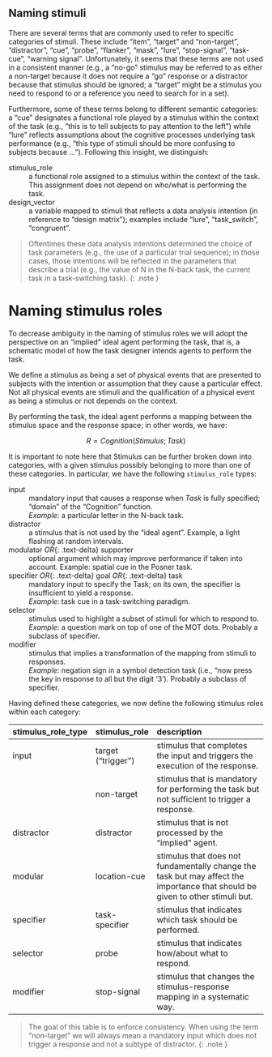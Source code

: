 

## Naming stimuli




There are several terms that are commonly used to refer to specific categories of stimuli. These include "item", "target" and "non-target", "distractor", "cue", "probe", "flanker", "mask", "lure", "stop-signal", "task-cue", "warning signal". Unfortunately, it seems that these terms are not used in a consistent manner (e.g., a "no-go" stimulus may be referred to as either a non-target because it does not require a "go" response or a distractor because that stimulus should be ignored; a "target" might be a stimulus you need to respond to or a reference you need to search for in a set).

Furthermore, some of these terms belong to different semantic categories: a "cue" designates a functional role played by a stimulus within the context of the task (e.g., "this is to tell subjects to pay attention to the left") while "lure" reflects assumptions about the cognitive processes underlying task performance (e.g., "this type of stimuli should be more confusing to subjects because ...").  Following this insight, we distinguish:


stimulus_role
: a functional role assigned to a stimulus within the context of the task. This assignment does not depend on who/what is performing the task.

design_vector
: a variable mapped to stimuli that reflects a data analysis intention (in reference to "design matrix"); examples include "lure", "task_switch", "congruent".

> Oftentimes these data analysis intentions determined the choice of task parameters (e.g., the use of a particular trial sequence); in those cases, those intentions will be reflected in the parameters that describe a trial (e.g., the value of N in the N-back task, the current task in a task-switching task).
{: .note }


# Naming stimulus roles

To decrease ambiguity in the naming of stimulus roles we will adopt the perspective on an "implied" ideal agent performing the task, that is, a schematic model of how the task designer intends agents to perform the task.

We define a stimulus as being a set of physical events that are presented to subjects with the intention or assumption that they cause a particular effect. Not all physical events are stimuli and the qualification of a physical event as being a stimulus or not depends on the context. 

By performing the task, the ideal agent performs a mapping between the stimulus space and the response space; in other words, we have:

$$
R = Cognition(Stimulus; Task)
$$

It is important to note here that Stimulus can be further broken down into categories, with a given stimulus possibly belonging to more than one of these categories. In particular, we have the following `stimulus_role` types:


input
: mandatory input that causes a response when *Task* is fully specified; "domain" of the "Cognition" function.
<br />
*Example:* a particular letter in the N-back task.

distractor
: a stimulus that is not used by the "ideal agent". Example, a light flashing at random intervals.

modulator *OR*{: .text-delta} supporter
: optional argument which may improve performance if taken into account.
Example: spatial cue in the Posner task.

specifier *OR*{: .text-delta} goal *OR*{: .text-delta} task
: mandatory input to specify the Task; on its own, the specifier is  insufficient to yield a response.
<br />
*Example:* task cue in a task-switching paradigm.

selector
: stimulus used to highlight a subset of stimuli for which to respond to.
<br />
*Example:* a question mark on top of one of the MOT dots. Probably a subclass of specifier.

modifier
: stimulus that implies a transformation of the mapping from stimuli to responses.
<br />
*Example:* negation sign in a symbol detection task (i.e., "now press the key in response to all but the digit '3'). Probably a subclass of specifier.

Having defined these categories, we now define the following stimulus roles within each category:


| stimulus_role_type | stimulus_role      | description                                                  |
| :----------------- | :----------------- | :----------------------------------------------------------- |
| input              | target ("trigger") | stimulus that completes the input and triggers the execution of the response. |
|                    | non-target         | stimulus that is mandatory for performing the task but not sufficient to trigger a response. |
| distractor         | distractor         | stimulus that is not processed by the "implied" agent.       |
| modular            | location-cue       | stimulus that does not fundamentally change the task but may affect the importance that should be given to other stimuli but. |
| specifier          | task-specifier     | stimulus that indicates which task should be performed.      |
| selector           | probe              | stimulus that indicates how/about what to respond.           |
| modifier           | stop-signal        | stimulus that changes the stimulus-response mapping in a systematic way. |

>The goal of this table is to enforce consistency. When using the term "non-target" we will always mean a mandatory input which does not trigger a response and not a subtype of distractor.
{: .note }
